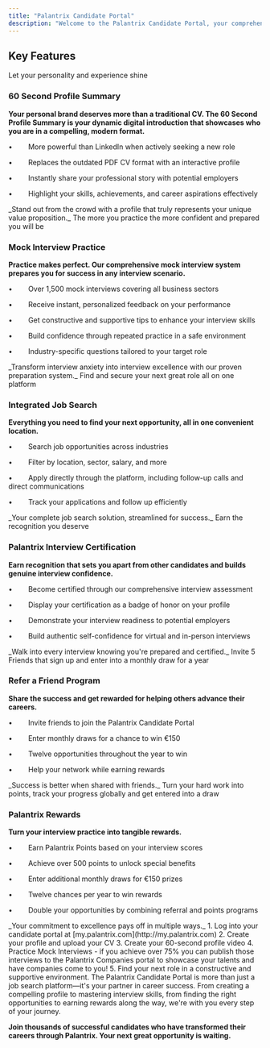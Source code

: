 ```yaml
---
title: "Palantrix Candidate Portal"
description: "Welcome to the Palantrix Candidate Portal, your comprehensive platform for career advancement. Designed to empower job seekers with cutting-edge tools and resources, our portal transforms the traditional job search experience into an engaging, rewarding journey toward your dream career."
---
```


## Key Features

<Card title="60 Second Profile Summary" icon="video" href="https://my.palantrix.com" img="/images/a02a4746-0002-4ea1-8ac1-a9822cb0ca0c.jpg">
  Let your personality and experience shine
</Card>

### 60 Second Profile Summary

**Your personal brand deserves more than a traditional CV. The 60 Second Profile Summary is your dynamic digital introduction that showcases who you are in a compelling, modern format.**

•        More powerful than LinkedIn when actively seeking a new role

•        Replaces the outdated PDF CV format with an interactive profile

•        Instantly share your professional story with potential employers

•        Highlight your skills, achievements, and career aspirations effectively

<Check>
  _Stand out from the crowd with a profile that truly represents your unique value proposition._
</Check>

<Card title="Mock Interview Practice" icon="sparkles" href="https://my.palantrix.com" img="/images/a02a4709-5195-417e-8def-7948a5cc6ff1.jpg">
  The more you practice the more confident and prepared you will be
</Card>

### Mock Interview Practice

**Practice makes perfect. Our comprehensive mock interview system prepares you for success in any interview scenario.**

•        Over 1,500 mock interviews covering all business sectors

•        Receive instant, personalized feedback on your performance

•        Get constructive and supportive tips to enhance your interview skills

•        Build confidence through repeated practice in a safe environment

•        Industry-specific questions tailored to your target role

<Check>
  _Transform interview anxiety into interview excellence with our proven preparation system._
</Check>

<Card title="Integrated Job Search" icon="business-time" href="https://my.palantrix.com" img="/images/a028f722-0d7e-4e94-a796-1f8c5acb67ab.jpg">
  Find and secure your next great role all on one platform
</Card>

### Integrated Job Search

**Everything you need to find your next opportunity, all in one convenient location.**

•        Search job opportunities across industries

•        Filter by location, sector, salary, and more

•        Apply directly through the platform, including follow-up calls and direct communications

•        Track your applications and follow up efficiently

<Check>
  _Your complete job search solution, streamlined for success._
</Check>

<Card title="Palantrix Interview Certification" icon="file-certificate" href="https://my.palantrix.com" img="/images/a028edec-9b84-4b60-8913-c77c128af30b.jpg">
  Earn the recognition you deserve
</Card>

### Palantrix Interview Certification

**Earn recognition that sets you apart from other candidates and builds genuine interview confidence.**

•        Become certified through our comprehensive interview assessment

•        Display your certification as a badge of honor on your profile

•        Demonstrate your interview readiness to potential employers

•        Build authentic self-confidence for virtual and in-person interviews

<Check>
  _Walk into every interview knowing you're prepared and certified._
</Check>

<Card title="Friend Referral Program" icon="people-group" href="https://my.palantrix.com" img="/images/a01e6d62-eec1-4845-be03-7efdd177bf00.jpg">
  Invite 5 Friends that sign up and enter into a monthly draw for a year
</Card>

### Refer a Friend Program

**Share the success and get rewarded for helping others advance their careers.**

•        Invite friends to join the Palantrix Candidate Portal

•        Enter monthly draws for a chance to win €150

•        Twelve opportunities throughout the year to win

•        Help your network while earning rewards

<Check>
  _Success is better when shared with friends._
</Check>

<Card title="Palantrix Points Rewards System" icon="gamepad-modern" href="ttps://my.palantrix.com" img="/images/a01e6c1b-0973-4e0c-aace-b57ba60ebfc5.jpg">
  Turn your hard work into points, track your progress globally and get entered into a draw
</Card>

### Palantrix Rewards

**Turn your interview practice into tangible rewards.**

•        Earn Palantrix Points based on your interview scores

•        Achieve over 500 points to unlock special benefits

•        Enter additional monthly draws for €150 prizes

•        Twelve chances per year to win rewards

•        Double your opportunities by combining referral and points programs

<Check>
  _Your commitment to excellence pays off in multiple ways._
</Check>

<Steps>
  <Step title="Join Palantrix today" icon="party-horn">
    1. Log into your candidate portal at [my.palantrix.com](http://my.palantrix.com)
    2. Create your profile and upload your CV
    3. Create your 60-second profile video
    4. Practice Mock Interviews - if you achieve over 75% you can publish those interviews to the Palantrix Companies portal to showcase your talents and have companies come to you!
    5. Find your next role in a constructive and supportive environment.
  </Step>
</Steps>

<Card title="Your Career Partner" icon="sparkles" href="https://my.palantrix.com">
  The Palantrix Candidate Portal is more than just a job search platform—it's your partner in career success. From creating a compelling profile to mastering interview skills, from finding the right opportunities to earning rewards along the way, we're with you every step of your journey.

  **Join thousands of successful candidates who have transformed their careers through Palantrix. Your next great opportunity is waiting.**
</Card>